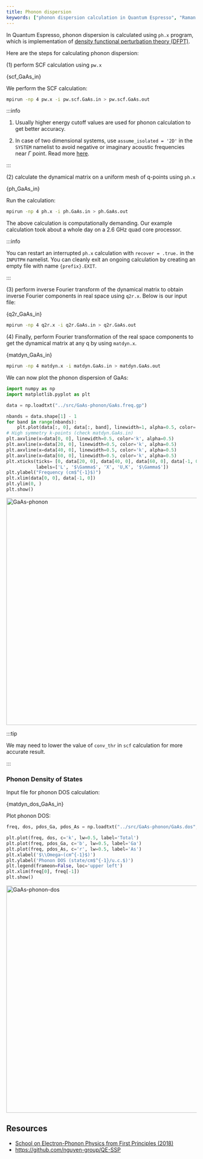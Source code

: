 ```yaml
---
title: Phonon dispersion
keywords: ["phonon dispersion calculation in Quantum Espresso", "Raman spectra"]
---
```


In Quantum Espresso, phonon dispersion is calculated using `ph.x` program, which
is implementation of [density functional perturbation theory (DFPT)](
https://doi.org/10.1103/RevModPhys.73.515).

Here are the steps for calculating phonon dispersion:

(1) perform SCF calculation using `pw.x`


<CodeBlock language="bash" title="src/GaAs-phonon/pw.scf.GaAs.in" showLineNumbers>{scf_GaAs_in}</CodeBlock>

We perform the SCF calculation:

```bash
mpirun -np 4 pw.x -i pw.scf.GaAs.in > pw.scf.GaAs.out
```

:::info

1. Usually higher energy cutoff values are used for phonon calculation to get
better accuracy.

2. In case of two dimensional systems, use `assume_isolated = '2D'` in the
`SYSTEM` namelist to avoid negative or imaginary acoustic frequencies near
$\Gamma$ point. Read more [here](https://doi.org/10.1103/PhysRevB.96.075448).

:::


(2) calculate the dynamical matrix on a uniform mesh of q-points using `ph.x`


<CodeBlock language="bash" title="src/GaAs-phonon/ph.GaAs.in" showLineNumbers>{ph_GaAs_in}</CodeBlock>

Run the calculation:

```bash
mpirun -np 4 ph.x -i ph.GaAs.in > ph.GaAs.out
```

The above calculation is computationally demanding. Our example calculation took
about a whole day on a 2.6 GHz quad core processor.

:::info

You can restart an interrupted `ph.x` calculation with `recover = .true.` in the
`INPUTPH` namelist. You can cleanly exit an ongoing calculation by creating an
empty file with name `{prefix}.EXIT`.

:::


(3) perform inverse Fourier transform of the dynamical matrix to obtain inverse
Fourier components in real space using `q2r.x`. Below is our input file:


<CodeBlock language="bash" title="src/GaAs-phonon/q2r.GaAs.in" showLineNumbers>{q2r_GaAs_in}</CodeBlock>

```bash
mpirun -np 4 q2r.x -i q2r.GaAs.in > q2r.GaAs.out
```

(4) Finally, perform Fourier transformation of the real space components to get
the dynamical matrix at any q by using `matdyn.x`.


<CodeBlock language="bash" title="src/GaAs-phonon/matdyn.GaAs.in" showLineNumbers>{matdyn_GaAs_in}</CodeBlock>

```bash
mpirun -np 4 matdyn.x -i matdyn.GaAs.in > matdyn.GaAs.out
```

We can now plot the phonon dispersion of GaAs:

```py title="notebooks/GaAs-phonon.ipynb"
import numpy as np
import matplotlib.pyplot as plt

data = np.loadtxt("../src/GaAs-phonon/GaAs.freq.gp")

nbands = data.shape[1] - 1
for band in range(nbands):
    plt.plot(data[:, 0], data[:, band], linewidth=1, alpha=0.5, color='k')
# High symmetry k-points (check matdyn.GaAs.in)
plt.axvline(x=data[0, 0], linewidth=0.5, color='k', alpha=0.5)
plt.axvline(x=data[20, 0], linewidth=0.5, color='k', alpha=0.5)
plt.axvline(x=data[40, 0], linewidth=0.5, color='k', alpha=0.5)
plt.axvline(x=data[60, 0], linewidth=0.5, color='k', alpha=0.5)
plt.xticks(ticks= [0, data[20, 0], data[40, 0], data[60, 0], data[-1, 0]], \
           labels=['L', '$\Gamma$', 'X', 'U,K', '$\Gamma$'])
plt.ylabel("Frequency (cm$^{-1}$)")
plt.xlim(data[0, 0], data[-1, 0])
plt.ylim(0, )
plt.show()
```

<picture>
  <source type="image/webp" srcSet={require("/img/GaAs-phonon.webp").default} />
  <img src={require("/img/GaAs-phonon.png").default} alt="GaAs-phonon" width="600px" />
</picture>

:::tip

We may need to lower the value of `conv_thr` in `scf` calculation for more
accurate result.

:::

### Phonon Density of States

Input file for phonon DOS calculation:


<CodeBlock language="bash" title="src/GaAs-phonon/matdyn.dos.GaAs.in" showLineNumbers>{matdyn_dos_GaAs_in}</CodeBlock>

Plot phonon DOS:

```py title="notebooks/GaAs-phonon.ipynb"
freq, dos, pdos_Ga, pdos_As = np.loadtxt("../src/GaAs-phonon/GaAs.dos", unpack=True)

plt.plot(freq, dos, c='k', lw=0.5, label='Total')
plt.plot(freq, pdos_Ga, c='b', lw=0.5, label='Ga')
plt.plot(freq, pdos_As, c='r', lw=0.5, label='As')
plt.xlabel('$\\Omega~(cm^{-1}$)')
plt.ylabel('Phonon DOS (state/cm$^{-1}/u.c.$)')
plt.legend(frameon=False, loc='upper left')
plt.xlim(freq[0], freq[-1])
plt.show()
```

<picture>
  <source type="image/webp" srcSet={require("/img/GaAs-phonon-dos.webp").default} />
  <img src={require("/img/GaAs-phonon-dos.png").default} alt="GaAs-phonon-dos" width="600px" />
</picture>

## Resources

- [School on Electron-Phonon Physics from First Principles (2018)](https://indico.ictp.it/event/8301/other-view?view=ictptimetable)
- <https://github.com/nguyen-group/QE-SSP>
